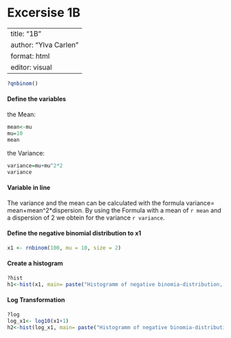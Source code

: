 # Excersise 1B

---
title: "1B"
author: "Ylva Carlen"
format: html
editor: visual
---

```{r}
?qnbinom()
```

#### Define the variables

the Mean:

```{r}
mean<-mu
mu=10
mean
```

the Variance:

```{r}
variance=mu+mu^2*2
variance

```
#### Variable in line 
The variance and the mean can be calculated with the formula variance= mean+mean^2*dispersion. By using the Formula with a mean of `r mean` and a dispersion of 2 we obtein for the variance `r variance`. 


#### Define the negative binomial distribution to x1

```{r}
x1 <- rnbinom(100, mu = 10, size = 2)
```

#### Create a histogram

```{r}
?hist
h1<-hist(x1, main= paste("Histogramm of negative binomia-distribution, with mean=10 and sd=210"), col="lightblue")
```

#### Log Transformation

```{r}
?log
log_x1<- log10(x1+1)
h2<-hist(log_x1, main= paste("Histogramm of negative binomia-distribution (log), with mean=10 and sd=210"), col="lightpink")

```

